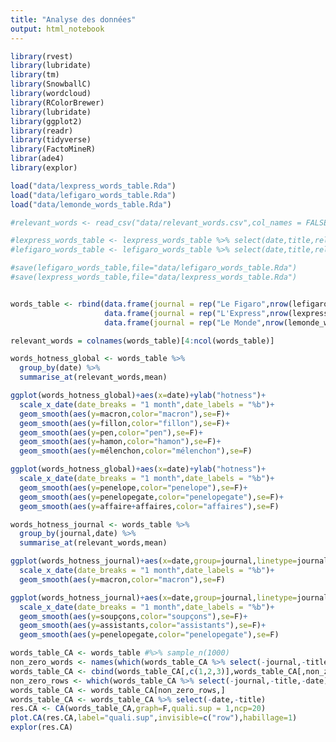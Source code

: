 ```yaml
---
title: "Analyse des données"
output: html_notebook
---
```


```r
library(rvest)
library(lubridate)
library(tm)
library(SnowballC)
library(wordcloud)
library(RColorBrewer)
library(lubridate)
library(ggplot2)
library(readr)
library(tidyverse)
library(FactoMineR)
librar(ade4)
library(explor)
```

```r
load("data/lexpress_words_table.Rda")
load("data/lefigaro_words_table.Rda")
load("data/lemonde_words_table.Rda")

#relevant_words <- read_csv("data/relevant_words.csv",col_names = FALSE)$X1

#lexpress_words_table <- lexpress_words_table %>% select(date,title,relevant_words)
#lefigaro_words_table <- lefigaro_words_table %>% select(date,title,relevant_words)

#save(lefigaro_words_table,file="data/lefigaro_words_table.Rda")
#save(lexpress_words_table,file="data/lexpress_words_table.Rda")


words_table <- rbind(data.frame(journal = rep("Le Figaro",nrow(lefigaro_words_table)),lefigaro_words_table),
                     data.frame(journal = rep("L'Express",nrow(lexpress_words_table)),lexpress_words_table),
                     data.frame(journal = rep("Le Monde",nrow(lemonde_words_table)),lemonde_words_table))

relevant_words = colnames(words_table)[4:ncol(words_table)]

words_hotness_global <- words_table %>%
  group_by(date) %>%
  summarise_at(relevant_words,mean)

ggplot(words_hotness_global)+aes(x=date)+ylab("hotness")+
  scale_x_date(date_breaks = "1 month",date_labels = "%b")+
  geom_smooth(aes(y=macron,color="macron"),se=F)+
  geom_smooth(aes(y=fillon,color="fillon"),se=F)+
  geom_smooth(aes(y=pen,color="pen"),se=F)+
  geom_smooth(aes(y=hamon,color="hamon"),se=F)+
  geom_smooth(aes(y=mélenchon,color="mélenchon"),se=F)

ggplot(words_hotness_global)+aes(x=date)+ylab("hotness")+
  scale_x_date(date_breaks = "1 month",date_labels = "%b")+
  geom_smooth(aes(y=penelope,color="penelope"),se=F)+
  geom_smooth(aes(y=penelopegate,color="penelopegate"),se=F)+
  geom_smooth(aes(y=affaire+affaires,color="affaires"),se=F)

words_hotness_journal <- words_table %>%
  group_by(journal,date) %>%
  summarise_at(relevant_words,mean)

ggplot(words_hotness_journal)+aes(x=date,group=journal,linetype=journal)+ylab("hotness")+
  scale_x_date(date_breaks = "1 month",date_labels = "%b")+
  geom_smooth(aes(y=macron,color="macron"),se=F)

ggplot(words_hotness_journal)+aes(x=date,group=journal,linetype=journal)+ylab("hotness")+
  scale_x_date(date_breaks = "1 month",date_labels = "%b")+
  geom_smooth(aes(y=soupçons,color="soupçons"),se=F)+
  geom_smooth(aes(y=assistants,color="assistants"),se=F)+
  geom_smooth(aes(y=penelopegate,color="penelopegate"),se=F)

words_table_CA <- words_table #%>% sample_n(1000)
non_zero_words <- names(which(words_table_CA %>% select(-journal,-title,-date) %>% colSums() >0))
words_table_CA <- cbind(words_table_CA[,c(1,2,3)],words_table_CA[,non_zero_words])
non_zero_rows <- which(words_table_CA %>% select(-journal,-title,-date) %>% rowSums() >0)
words_table_CA <- words_table_CA[non_zero_rows,]
words_table_CA <- words_table_CA %>% select(-date,-title)
res.CA <- CA(words_table_CA,graph=F,quali.sup = 1,ncp=20)
plot.CA(res.CA,label="quali.sup",invisible=c("row"),habillage=1)
explor(res.CA)


```

